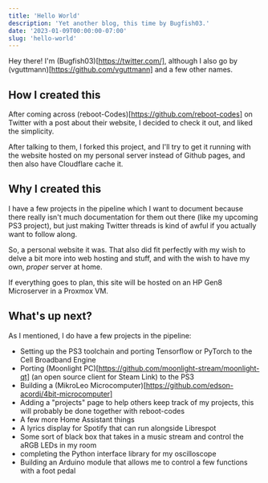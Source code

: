 ```yaml
---
title: 'Hello World'
description: 'Yet another blog, this time by Bugfish03.'
date: '2023-01-09T00:00:00-07:00'
slug: 'hello-world'
---
```


Hey there!
I'm (Bugfish03)[https://twitter.com/], although I also go by (vguttmann)[https://github.com/vguttmann] and a few other names.

## How I created this

After coming across (reboot-Codes)[https://github.com/reboot-codes] on Twitter with a post about their website, I decided to check it out, and liked the simplicity.

After talking to them, I forked this project, and I'll try to get it running with the website hosted on my personal server instead of Github pages, and then also have Cloudflare cache it.


## Why I created this

I have a few projects in the pipeline which I want to document because there really isn't much documentation for them out there (like my upcoming PS3 project), but just making Twitter threads is kind of awful if you actually want to follow along.

So, a personal website it was. That also did fit perfectly with my wish to delve a bit more into web hosting and stuff, and with the wish to have my own, *proper* server at home.

If everything goes to plan, this site will be hosted on an HP Gen8 Microserver in a Proxmox VM.


## What's up next?

As I mentioned, I do have a few projects in the pipeline:
 - Setting up the PS3 toolchain and porting Tensorflow or PyTorch to the Cell Broadband Engine
 - Porting (Moonlight PC)[https://github.com/moonlight-stream/moonlight-qt] (an open source client for Steam Link) to the PS3
 - Building a (MikroLeo Microcomputer)[https://github.com/edson-acordi/4bit-microcomputer]
 - Adding a "projects" page to help others keep track of my projects, this will probably be done together with reboot-codes
 - A few more Home Assistant things
 - A lyrics display for Spotify that can run alongside Librespot
 - Some sort of black box that takes in a music stream and control the aRGB LEDs in my room
 - completing the Python interface library for my oscilloscope
 - Building an Arduino module that allows me to control a few functions with a foot pedal

